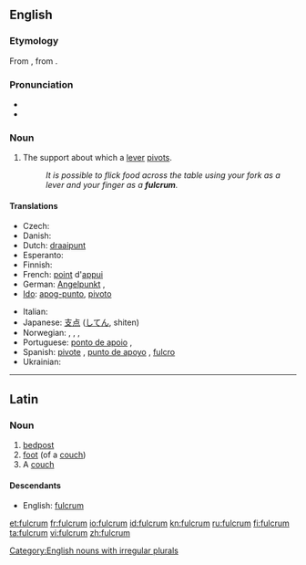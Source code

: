 {{also|Fulcrum}}
==English==
{{wikipedia}}

===Etymology===
From {{etyl|la}} {{term|fulcrum||bedpost, foot of a couch|lang=la}}, from {{term|fulcio|fulciō|prop up, support}}.

===Pronunciation===
* {{IPA|/ˈfʌljkrəm/}}
* {{audio|en-us-fulcrum.ogg|Audio (US)}}

===Noun===
{{en-noun|pl2=fulcra}}

# {{mechanics}} The support about which a [[lever]] [[pivot]]s.
#: ''It is possible to flick food across the table using your fork as a lever and your finger as a '''fulcrum'''. ''

====Translations====
{{trans-top|support about which a lever pivots}}
* Czech: {{t-|cs|opěrný bod|m}}
* Danish: {{t-|da|understøttelsespunkt|n}}
* Dutch: [[draaipunt]]
* Esperanto: {{t|eo|apogpunkto|xs=Esperanto}}
* Finnish: {{t-|fi|tukipiste}}
* French: [[point]] d'[[appui]] {{m}}
* German: [[Angelpunkt]] {{m}}, {{t|fi|Drehpunkt|m}}
* [[Ido]]: [[apog-punto]], [[pivoto]]
{{trans-mid}}
* Italian: {{t-|it|fulcro|m}}
* Japanese: [[支点]] ([[してん]], shiten)
* Norwegian: {{t-|no|dreiepunkt|n}}, {{t-|no|dreiningspunkt|n}}, {{t-|no|hvilepunkt|n}}, {{t-|no|omdreiningspunkt|n}}
* Portuguese: [[ponto de apoio]] {{m}},  {{t+|pt|fulcro|m}}
* Spanish: [[pivote]] {{m}}, [[punto de apoyo]] {{m}}, [[fulcro]] {{m}}
* Ukrainian: {{t|uk|точка опори|f|xs=Ukrainian}}
{{trans-bottom}}

[[Category:English nouns with irregular plurals]]

----

==Latin==

===Noun===
{{la-noun|fulcrum|fulcri|fulcrī|n|second}}

# [[bedpost]]
# [[foot]] (of a [[couch]])
# A [[couch]]

====Descendants====
* English: [[#English|fulcrum]]

[[et:fulcrum]]
[[fr:fulcrum]]
[[io:fulcrum]]
[[id:fulcrum]]
[[kn:fulcrum]]
[[ru:fulcrum]]
[[fi:fulcrum]]
[[ta:fulcrum]]
[[vi:fulcrum]]
[[zh:fulcrum]]